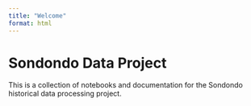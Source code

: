 ```yaml
---
title: "Welcome"
format: html
---
```


# Sondondo Data Project

This is a collection of notebooks and documentation for the Sondondo historical data processing project.
